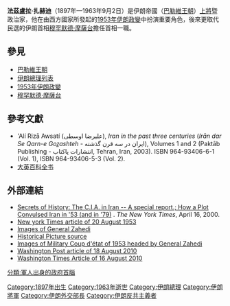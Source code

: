 {{Infobox President
| name         = 法茲盧拉·扎赫迪
| image        = Fazlollah_zahedi.jpg
| birth_date   = 1897年
| birth_place  = {{Flag|卡扎尔王朝|伊朗}}[[哈馬丹|哈馬丹]]
| death_date   = 1963年9月2日
| death_place  = {{SWI}}[[日內瓦|日內瓦]]
| order        = [[伊朗總理列表|第63任]][[伊朗首相|伊朗首相]]
| term_start   = 1952年8月19日
| term_end     = 1955年4月7日
| monarch  = [[穆罕默德-礼萨·巴列维|穆罕默德-礼萨·巴列维]]
| predecessor  =[[穆罕默德·摩萨台|穆罕默德·摩萨台]]
| successor    = [[侯賽因·阿拉|侯賽因·阿拉]]
| order2        = [[伊朗外交部|伊朗外交大臣]]
| term_start2   =  1953年4月7日
| term_end2     = 1953年4月29日
| primeminister2  = [[穆罕默德·摩萨台|穆罕默德·摩萨台]]
| predecessor2 = Abdol-Hossein Meftah
| successor2    = Abdollah Entezam
| party        = [[伊朗軍事|軍人]]
| alma_mater   =
| religion     = [[遜尼派|遜尼派]]
| spouse       =
| website      =
|nickname      =
|allegiance= [[伊朗軍事|IAI]]
|serviceyears= 1920年－1963年
|rank= [[上將|上將]]
|commands=
|unit=
|battles=
|awards=
}}

'''法茲盧拉·扎赫迪'''（1897年—1963年9月2日）是伊朗帝國（[[巴勒維王朝|巴勒維王朝]]）[[上將|上將]]暨政治家，他在由西方國家所發起的[[1953年伊朗政變|1953年伊朗政變]]中扮演重要角色，後來更取代民選的伊朗首相[[穆罕默德·摩薩台|穆罕默德·摩薩台]]擔任首相一職。

== 參見 ==
* [[巴勒維王朝|巴勒維王朝]]
* [[伊朗總理列表|伊朗總理列表]]
* [[1953年伊朗政變|1953年伊朗政變]]
* [[穆罕默德·摩薩台|穆罕默德·摩薩台]]

== 參考文獻 ==
* 'Alí Rizā Awsatí (عليرضا اوسطى), ''Iran in the past three centuries'' (''Irān dar Se Qarn-e Goz̲ashteh'' - ايران در سه قرن گذشته), Volumes 1 and 2 (Paktāb Publishing - انتشارات پاکتاب, Tehran, Iran, 2003). ISBN 964-93406-6-1 (Vol. 1), ISBN 964-93406-5-3 (Vol. 2).
* [[大英百科全书|大英百科全书]]

== 外部連結 ==
{{commons category|Fazlollah Zahedi}}
* [http://www.nytimes.com/library/world/mideast/041600iran-cia-index.html Secrets of History: The C.I.A. in Iran -- A special report.; How a Plot Convulsed Iran in '53 (and in '79)] {{Wayback|url=http://www.nytimes.com/library/world/mideast/041600iran-cia-index.html |date=20171213081338 }}. ''The New York Times'', April 16, 2000.
* [http://partners.nytimes.com/library/world/mideast/082053iran-army.html New york Times article of 20 August 1953] {{Wayback|url=http://partners.nytimes.com/library/world/mideast/082053iran-army.html |date=20110515020443 }}
* [https://www.facebook.com/media/set/?set=a.152353624906377.37128.151836284958111&type=3 Images of General Zahedi] {{Wayback|url=https://www.facebook.com/media/set/?set=a.152353624906377.37128.151836284958111&type=3 |date=20210922220404 }}
* [http://www.zahedi.info Historical Picture source] {{Wayback|url=http://www.zahedi.info/ |date=20021108105224 }}
* [https://www.facebook.com/media/set/?set=a.156239737851099.38366.151836284958111&type=3 Images of Military Coup d'état of 1953 headed by General Zahedi] {{Wayback|url=https://www.facebook.com/media/set/?set=a.156239737851099.38366.151836284958111&type=3 |date=20210922220451 }}
* [http://www.washingtonpost.com/wp-dyn/content/article/2010/08/17/AR2010081704944.html Washington Post article of 18 August 2010] {{Wayback|url=http://www.washingtonpost.com/wp-dyn/content/article/2010/08/17/AR2010081704944.html |date=20210215054257 }}
* [http://www.washingtontimes.com/news/2010/aug/16/how-the-shah-came-to-power/ Washington Times Article of 16 August 2010] {{Wayback|url=http://www.washingtontimes.com/news/2010/aug/16/how-the-shah-came-to-power/ |date=20210125222230 }}

{{伊朗總理}}
{{伊朗外交部部長}}
{{Authority control}}

[[Category:1897年出生|Category:1897年出生]]
[[Category:1963年逝世|Category:1963年逝世]]
[[Category:伊朗總理|Category:伊朗總理]]
[[Category:伊朗將軍|Category:伊朗將軍]]
[[Category:伊朗外交部長|Category:伊朗外交部長]]
[[Category:伊朗反共主義者|Category:伊朗反共主義者]]
[[分類:軍人出身的政府首腦|分類:軍人出身的政府首腦]]